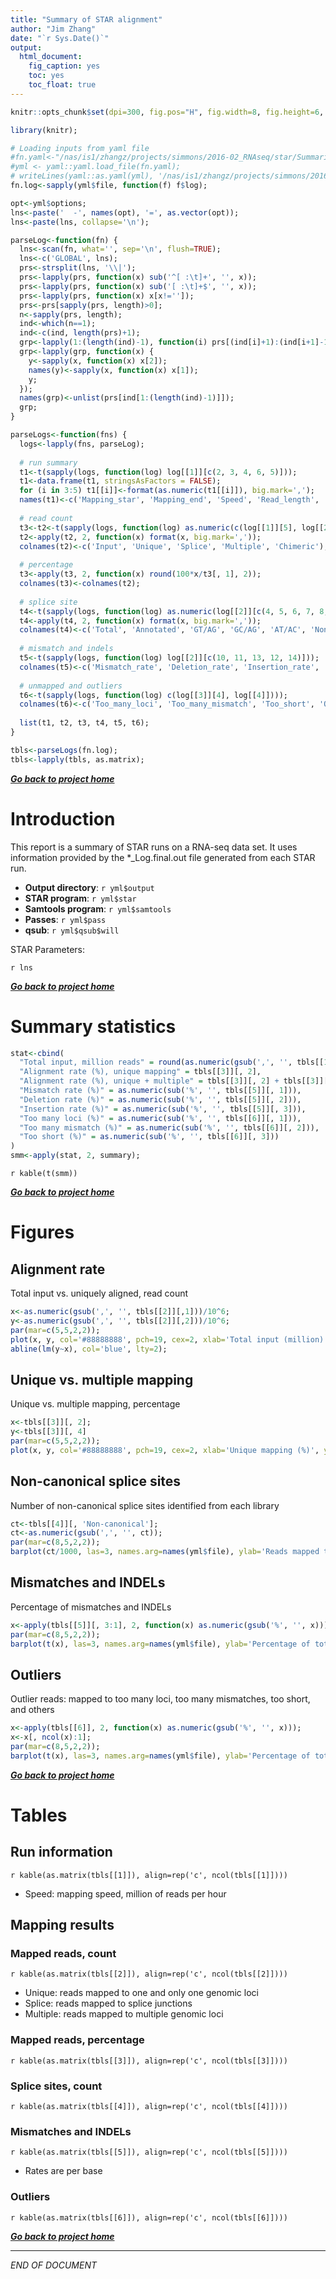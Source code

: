 ```yaml
---
title: "Summary of STAR alignment"
author: "Jim Zhang"
date: "`r Sys.Date()`"
output:
  html_document:
    fig_caption: yes
    toc: yes
    toc_float: true
---
```


```r
knitr::opts_chunk$set(dpi=300, fig.pos="H", fig.width=8, fig.height=6, dev=c('png', 'pdf'), echo=FALSE, warning=FALSE, message=FALSE);

library(knitr);

# Loading inputs from yaml file
#fn.yaml<-"/nas/is1/zhangz/projects/simmons/2016-02_RNAseq/star/SummarizeStar.yml"; 
#yml <- yaml::yaml.load_file(fn.yaml);  
# writeLines(yaml::as.yaml(yml), '/nas/is1/zhangz/projects/simmons/2016-02_RNAseq/star/SummarizeStar.yml')
fn.log<-sapply(yml$file, function(f) f$log);

opt<-yml$options;
lns<-paste('  -', names(opt), '=', as.vector(opt));
lns<-paste(lns, collapse='\n'); 
```

```r
parseLog<-function(fn) {
  lns<-scan(fn, what='', sep='\n', flush=TRUE); 
  lns<-c('GLOBAL', lns);
  prs<-strsplit(lns, '\\|');
  prs<-lapply(prs, function(x) sub('^[ :\t]+', '', x));
  prs<-lapply(prs, function(x) sub('[ :\t]+$', '', x));
  prs<-lapply(prs, function(x) x[x!='']);
  prs<-prs[sapply(prs, length)>0];
  n<-sapply(prs, length);
  ind<-which(n==1);
  ind<-c(ind, length(prs)+1);
  grp<-lapply(1:(length(ind)-1), function(i) prs[(ind[i]+1):(ind[i+1]-1)]); 
  grp<-lapply(grp, function(x) {
    y<-sapply(x, function(x) x[2]);
    names(y)<-sapply(x, function(x) x[1]);
    y;
  }); 
  names(grp)<-unlist(prs[ind[1:(length(ind)-1)]]);
  grp; 
}

parseLogs<-function(fns) {
  logs<-lapply(fns, parseLog); 
  
  # run summary
  t1<-t(sapply(logs, function(log) log[[1]][c(2, 3, 4, 6, 5)]));
  t1<-data.frame(t1, stringsAsFactors = FALSE);
  for (i in 3:5) t1[[i]]<-format(as.numeric(t1[[i]]), big.mark=','); 
  names(t1)<-c('Mapping_star', 'Mapping_end', 'Speed', 'Read_length', 'Number_reads');
  
  # read count
  t3<-t2<-t(sapply(logs, function(log) as.numeric(c(log[[1]][5], log[[2]][1], log[[2]][4], log[[3]][1], log[[5]][1])))); 
  t2<-apply(t2, 2, function(x) format(x, big.mark=','));
  colnames(t2)<-c('Input', 'Unique', 'Splice', 'Multiple', 'Chimeric'); 
  
  # percentage
  t3<-apply(t3, 2, function(x) round(100*x/t3[, 1], 2));
  colnames(t3)<-colnames(t2);
  
  # splice site
  t4<-t(sapply(logs, function(log) as.numeric(log[[2]][c(4, 5, 6, 7, 8, 9)]))); 
  t4<-apply(t4, 2, function(x) format(x, big.mark=','));
  colnames(t4)<-c('Total', 'Annotated', 'GT/AG', 'GC/AG', 'AT/AC', 'Non-canonical'); 
  
  # mismatch and indels
  t5<-t(sapply(logs, function(log) log[[2]][c(10, 11, 13, 12, 14)])); 
  colnames(t5)<-c('Mismatch_rate', 'Deletion_rate', 'Insertion_rate', 'Avg_deletion_length', 'Avg_insertion_length');
  
  # unmapped and outliers
  t6<-t(sapply(logs, function(log) c(log[[3]][4], log[[4]]))); 
  colnames(t6)<-c('Too_many_loci', 'Too_many_mismatch', 'Too_short', 'Other'); 
  
  list(t1, t2, t3, t4, t5, t6);
}

tbls<-parseLogs(fn.log);
tbls<-lapply(tbls, as.matrix); 
```

<div align='right'>**_[Go back to project home](`r yml$home`)_**</div>

# Introduction

This report is a summary of STAR runs on a RNA-seq data set. It uses information provided by the *_Log.final.out file generated from each STAR run. 

  - **Output directory**: `r yml$output`
  - **STAR program**: `r yml$star`
  - **Samtools program**: `r yml$samtools`
  - **Passes**: `r yml$pass`
  - **qsub**: `r yml$qsub$will`

STAR Parameters:

`r lns`

<div align='right'>**_[Go back to project home](`r yml$home`)_**</div>

# Summary statistics

```r
stat<-cbind(
  "Total input, million reads" = round(as.numeric(gsub(',', '', tbls[[1]][, 5]))/10^6, 2),
  "Alignment rate (%), unique mapping" = tbls[[3]][, 2], 
  "Alignment rate (%), unique + multiple" = tbls[[3]][, 2] + tbls[[3]][, 4], 
  "Mismatch rate (%)" = as.numeric(sub('%', '', tbls[[5]][, 1])),
  "Deletion rate (%)" = as.numeric(sub('%', '', tbls[[5]][, 2])),
  "Insertion rate (%)" = as.numeric(sub('%', '', tbls[[5]][, 3])),
  "Too many loci (%)" = as.numeric(sub('%', '', tbls[[6]][, 1])),
  "Too many mismatch (%)" = as.numeric(sub('%', '', tbls[[6]][, 2])),
  "Too short (%)" = as.numeric(sub('%', '', tbls[[6]][, 3]))
)
smm<-apply(stat, 2, summary); 
```

`r kable(t(smm))`

<div align='right'>**_[Go back to project home](`r yml$home`)_**</div>

# Figures

## Alignment rate

Total input vs. uniquely aligned, read count

```r
x<-as.numeric(gsub(',', '', tbls[[2]][,1]))/10^6;
y<-as.numeric(gsub(',', '', tbls[[2]][,2]))/10^6;
par(mar=c(5,5,2,2));
plot(x, y, col='#88888888', pch=19, cex=2, xlab='Total input (million)', ylab='Uniquely mapped (million)', cex.lab=2); 
abline(lm(y~x), col='blue', lty=2);
```

## Unique vs. multiple mapping

Unique vs. multiple mapping, percentage

```r
x<-tbls[[3]][, 2];
y<-tbls[[3]][, 4]
par(mar=c(5,5,2,2));
plot(x, y, col='#88888888', pch=19, cex=2, xlab='Unique mapping (%)', ylab='Multiple mapping (%)', cex.lab=2); 
```

## Non-canonical splice sites

Number of non-canonical splice sites identified from each library

```r
ct<-tbls[[4]][, 'Non-canonical'];
ct<-as.numeric(gsub(',', '', ct));
par(mar=c(8,5,2,2));
barplot(ct/1000, las=3, names.arg=names(yml$file), ylab='Reads mapped to non-canonical splice sites (thousand)', cex.lab=1.25); 
```

## Mismatches and INDELs

Percentage of mismatches and INDELs

```r
x<-apply(tbls[[5]][, 3:1], 2, function(x) as.numeric(gsub('%', '', x)));
par(mar=c(8,5,2,2));
barplot(t(x), las=3, names.arg=names(yml$file), ylab='Percentage of total reads (%)', cex.lab=1.5, legend=sub('_rate', '', colnames(x))); 
```

## Outliers

Outlier reads: mapped to too many loci, too many mismatches, too short, and others

```r
x<-apply(tbls[[6]], 2, function(x) as.numeric(gsub('%', '', x)));
x<-x[, ncol(x):1];
par(mar=c(8,5,2,2));
barplot(t(x), las=3, names.arg=names(yml$file), ylab='Percentage of total reads (%)', cex.lab=1.5, legend=colnames(x)); 
```

<div align='right'>**_[Go back to project home](`r yml$home`)_**</div>

# Tables

## Run information

`r kable(as.matrix(tbls[[1]]), align=rep('c', ncol(tbls[[1]])))`

* Speed: mapping speed, million of reads per hour

## Mapping results

### Mapped reads, count

`r kable(as.matrix(tbls[[2]]), align=rep('c', ncol(tbls[[2]])))`

* Unique: reads mapped to one and only one genomic loci
* Splice: reads mapped to splice junctions
* Multiple: reads mapped to multiple genomic loci

### Mapped reads, percentage

`r kable(as.matrix(tbls[[3]]), align=rep('c', ncol(tbls[[3]])))`

### Splice sites, count

`r kable(as.matrix(tbls[[4]]), align=rep('c', ncol(tbls[[4]])))`

### Mismatches and INDELs

`r kable(as.matrix(tbls[[5]]), align=rep('c', ncol(tbls[[5]])))`

* Rates are per base

### Outliers

`r kable(as.matrix(tbls[[6]]), align=rep('c', ncol(tbls[[6]])))`

<div align='right'>**_[Go back to project home](`r yml$home`)_**</div>

***
_END OF DOCUMENT_



